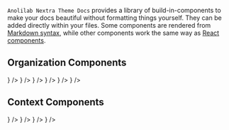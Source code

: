 
`Anolilab Nextra Theme Docs` provides a library of build-in-components to make your docs beautiful without formatting things yourself.
They can be added directly within your files. Some components are rendered from [Markdown syntax](https://www.markdownguide.org/basic-syntax/), while other components work the same way as [React components](https://reactjs.org/docs/components-and-props.html).

## Organization Components

<CardGroup>
    <Card
        title="Accordion"
        href="/docs/nextra-theme-docs/writing-content/components/accordion"
        icon={<ChevronDownSquare size={20} className="mt-0.5" />}
    />
    <Card
        title="Accordion Group"
        href="/docs/nextra-theme-docs/writing-content/components/accordion-group"
        icon={<Rows size={20} className="mt-0.5" />}
    />
    <Card
        title="Card"
        href="/docs/nextra-theme-docs/writing-content/components/card"
        icon={<Club size={20} className="mt-0.5" />}
    />
    <Card
        title="Card Group"
        href="/docs/nextra-theme-docs/writing-content/components/card-group"
        icon={<LayoutDashboard size={20} className="mt-0.5" />}
    />
    <Card
        title="Tabs"
        href="/docs/nextra-theme-docs/writing-content/components/tabs"
        icon={<PanelTop size={20} className="mt-0.5" />}
    />
    <Card
        title="Steps"
        href="/docs/nextra-theme-docs/writing-content/components/steps"
        icon={<Footprints size={20} className="mt-0.5" />}
    />
</CardGroup>

## Context Components

<CardGroup>
    <Card
        title="Callout"
        href="/docs/nextra-theme-docs/writing-content/components/callout"
        icon={<Info size={20} className="mt-0.5" />}
    />
    <Card
        title="Image Frame"
        href="/docs/nextra-theme-docs/writing-content/components/image-frame"
        icon={<Frame size={20} className="mt-0.5" />}
    />
    <Card
        title="Tooltips"
        href="/docs/nextra-theme-docs/writing-content/components/tooltip"
        icon={<MessageSquare size={20} className="mt-0.5" />}
    />
    <Card
        title="Toast"
        href="/docs/nextra-theme-docs/writing-content/components/toast"
        icon={<MessageSquareDashed size={20} className="mt-0.5" />}
    />
</CardGroup>